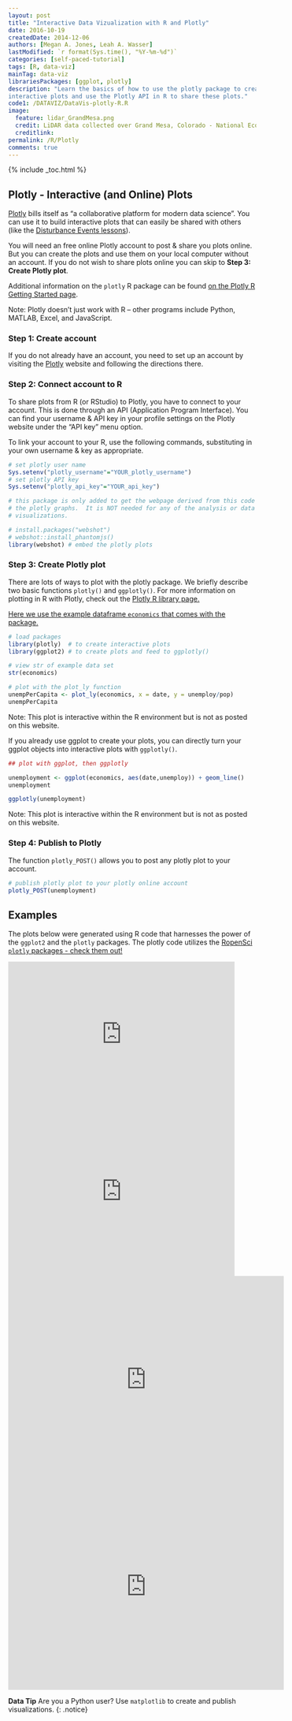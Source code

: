 ```yaml
---
layout: post
title: "Interactive Data Vizualization with R and Plotly"
date: 2016-10-19
createdDate: 2014-12-06
authors: [Megan A. Jones, Leah A. Wasser]
lastModified: `r format(Sys.time(), "%Y-%m-%d")`
categories: [self-paced-tutorial]
tags: [R, data-viz]
mainTag: data-viz
librariesPackages: [ggplot, plotly]
description: "Learn the basics of how to use the plotly package to create 
interactive plots and use the Plotly API in R to share these plots."
code1: /DATAVIZ/DataVis-plotly-R.R
image:
  feature: lidar_GrandMesa.png
  credit: LiDAR data collected over Grand Mesa, Colorado - National Ecological Observatory Network (NEON)
  creditlink:
permalink: /R/Plotly
comments: true
---
```


{% include _toc.html %}

## Plotly - Interactive (and Online) Plots

<a href="https://plot.ly/" target="_blank"> Plotly</a> 
bills itself as "a collaborative platform for modern data science". You can use
it to build  interactive plots that can easily be shared with others (like
the
<a href="{{ site.baseurl }}/teaching-module/disturb-event-co13/detailed-lesson#drought" target="_blank"> Disturbance Events lessons</a>). 

You will need an free online Plotly account to post & share you plots online. But
you can create the plots and use them on your local computer without an account.
If you do not wish to share plots online you can skip to 
**Step 3: Create Plotly plot**. 

Additional information on the `plotly` R package can be found 
<a href="https://plot.ly/r/getting-started/" target="_blank"> on the Plotly R Getting Started page</a>.  

Note: Plotly doesn't just work with R -- other programs include Python, MATLAB,
Excel, and JavaScript. 

### Step 1: Create account
If you do not already have an account, you need to set up an account by visiting
the <a href="https://plot.ly/" target="_blank" >Plotly</a> website and following
the directions there.

### Step 2: Connect account to R 

To share plots from R (or RStudio) to Plotly, you have to connect to your 
account.  This is done through an API (Application Program Interface). You can
find your username & API key in your profile settings on the Plotly website 
under the "API key" menu option.  

To link your account to your R, use the following commands, substituting in your
own username & key as appropriate. 

``` r
# set plotly user name
Sys.setenv("plotly_username"="YOUR_plotly_username")
# set plotly API key
Sys.setenv("plotly_api_key"="YOUR_api_key")

```

```r
# this package is only added to get the webpage derived from this code to render
# the plotly graphs.  It is NOT needed for any of the analysis or data 
# visualizations.

# install.packages("webshot")
# webshot::install_phantomjs() 
library(webshot) # embed the plotly plots
```

### Step 3: Create Plotly plot
There are lots of ways to plot with the plotly package. We briefly describe two 
basic functions `plotly()` and `ggplotly()`. For more information on plotting in
R with Plotly, check out the 
<a href="https://plot.ly/r/" target="_blank"> Plotly R library page. 

Here we use the example dataframe `economics` that comes with the package. 

```r

# load packages
library(plotly)  # to create interactive plots
library(ggplot2) # to create plots and feed to ggplotly()

# view str of example data set
str(economics)

# plot with the plot_ly function
unempPerCapita <- plot_ly(economics, x = date, y = unemploy/pop)
unempPerCapita 

```

Note: This plot is interactive within the R environment but is not as posted on
this website. 

If you already use ggplot to create your plots, you can directly turn your 
ggplot objects into interactive plots with `ggplotly()`. 

``` r
## plot with ggplot, then ggplotly

unemployment <- ggplot(economics, aes(date,unemploy)) + geom_line()
unemployment

ggplotly(unemployment)

```


Note: This plot is interactive within the R environment but is not as posted on
this website. 

### Step 4: Publish to Plotly

The function `plotly_POST()` allows you to post any plotly plot to your account. 

``` r

# publish plotly plot to your plotly online account
plotly_POST(unemployment)

```

## Examples

The plots below were generated using R code that harnesses the power of the
`ggplot2` and the `plotly` packages. The plotly code utilizes the <a href="http://ropensci.org/packages/" target="_blank">RopenSci `plotly` packages - check them out!</a>

<iframe width="460" height="293" frameborder="0" seamless="seamless" scrolling="no" src="https://plot.ly/~leahawasser/24.embed?width=460&height=293"></iframe>


<iframe width="460" height="345" frameborder="0" seamless="seamless" scrolling="no" src="https://plot.ly/~leahawasser/6.embed?width=460&height=345"></iframe>


<iframe width="560" height="420" frameborder="0" seamless="seamless" scrolling="no" src="https://plot.ly/~leahawasser/16.embed?width=800&height=600"></iframe>

<iframe width="560" height="420" frameborder="0" seamless="seamless" scrolling="no" src="https://plot.ly/~leahawasser/19.embed?width=800&height=600"></iframe>


<i class="fa fa-star"></i> **Data Tip** Are you a Python user? Use `matplotlib` 
to create and publish visualizations.
{: .notice}


